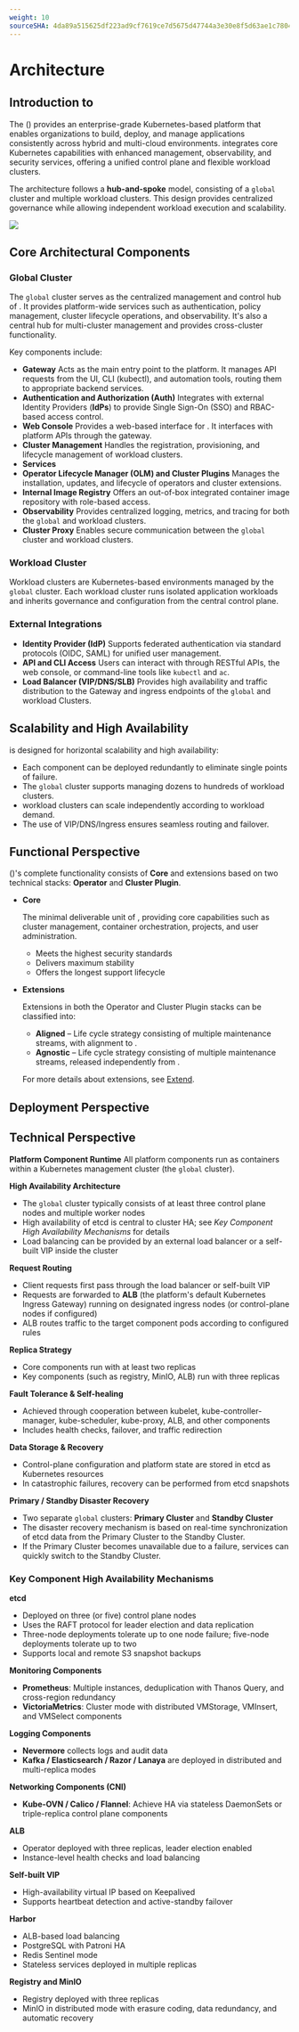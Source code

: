 ```yaml
---
weight: 10
sourceSHA: 4da89a515625df223ad9cf7619ce7d5675d47744a3e30e8f5d63ae1c78041c06
---
```


# Architecture

## Introduction to <Term name="product" />

The <Term name="product" /> (<Term name="productShort" />) provides an enterprise-grade Kubernetes-based platform that enables organizations to build, deploy, and manage applications consistently across hybrid and multi-cloud environments. <Term name="productShort" /> integrates core Kubernetes capabilities with enhanced management, observability, and security services, offering a unified control plane and flexible workload clusters.

The architecture follows a **hub-and-spoke** model, consisting of a `global` cluster and multiple workload clusters. This design provides centralized governance while allowing independent workload execution and scalability.

![](./assets/arch-overview.svg)

## Core Architectural Components

### Global Cluster

The `global` cluster serves as the centralized management and control hub of <Term name="productShort" />. It provides platform-wide services such as authentication, policy management, cluster lifecycle operations, and observability. It's also a central hub for multi-cluster management and provides cross-cluster functionality.

Key components include:

- **Gateway**
  Acts as the main entry point to the platform. It manages API requests from the UI, CLI (kubectl), and automation tools, routing them to appropriate backend services.
- **Authentication and Authorization (Auth)**
  Integrates with external Identity Providers (**IdPs**) to provide Single Sign-On (SSO) and RBAC-based access control.
- **Web Console**
  Provides a web-based interface for <Term name="productShort" />. It interfaces with platform APIs through the gateway.
- **Cluster Management**
  Handles the registration, provisioning, and lifecycle management of workload clusters.
- **<Term name="productShort" /> Services**
- **Operator Lifecycle Manager (OLM) and Cluster Plugins**
  Manages the installation, updates, and lifecycle of operators and cluster extensions.
- **Internal Image Registry**
  Offers an out-of-box integrated container image repository with role-based access.
- **Observability**
  Provides centralized logging, metrics, and tracing for both the `global` and workload clusters.
- **Cluster Proxy**
  Enables secure communication between the `global` cluster and workload clusters.

### Workload Cluster

Workload clusters are Kubernetes-based environments managed by the `global` cluster. Each workload cluster runs isolated application workloads and inherits governance and configuration from the central control plane.

### External Integrations

- **Identity Provider (IdP)**
  Supports federated authentication via standard protocols (OIDC, SAML) for unified user management.
- **API and CLI Access**
  Users can interact with <Term name="productShort" /> through RESTful APIs, the web console, or command-line tools like `kubectl` and `ac`.
- **Load Balancer (VIP/DNS/SLB)**
  Provides high availability and traffic distribution to the Gateway and ingress endpoints of the `global` and workload Clusters.

## Scalability and High Availability

<Term name="productShort" /> is designed for horizontal scalability and high availability:

- Each component can be deployed redundantly to eliminate single points of failure.
- The `global` cluster supports managing dozens to hundreds of workload clusters.
- workload clusters can scale independently according to workload demand.
- The use of VIP/DNS/Ingress ensures seamless routing and failover.

## Functional Perspective

<Term name="product" /> (<Term name="productShort" />)'s complete functionality consists of **<Term name="productShort" /> Core** and extensions based on two technical stacks: **Operator** and **Cluster Plugin**.

- **<Term name="productShort" /> Core**

  The minimal deliverable unit of <Term name="productShort" />, providing core capabilities such as cluster management, container orchestration, projects, and user administration.

  - Meets the highest security standards
  - Delivers maximum stability
  - Offers the longest support lifecycle

- **Extensions**

  Extensions in both the Operator and Cluster Plugin stacks can be classified into:

  - **Aligned** – Life cycle strategy consisting of multiple maintenance streams, with alignment to <Term name="productShort" />.
  - **Agnostic** – Life cycle strategy consisting of multiple maintenance streams, released independently from <Term name="productShort" />.

  For more details about extensions, see [Extend](../extend/index.mdx).

## Deployment Perspective

## Technical Perspective

**Platform Component Runtime**
All platform components run as containers within a Kubernetes management cluster (the `global` cluster).

**High Availability Architecture**

- The `global` cluster typically consists of at least three control plane nodes and multiple worker nodes
- High availability of etcd is central to cluster HA; see *Key Component High Availability Mechanisms* for details
- Load balancing can be provided by an external load balancer or a self-built VIP inside the cluster

**Request Routing**

- Client requests first pass through the load balancer or self-built VIP
- Requests are forwarded to **ALB** (the platform's default Kubernetes Ingress Gateway) running on designated ingress nodes (or control-plane nodes if configured)
- ALB routes traffic to the target component pods according to configured rules

**Replica Strategy**

- Core components run with at least two replicas
- Key components (such as registry, MinIO, ALB) run with three replicas

**Fault Tolerance & Self-healing**

- Achieved through cooperation between kubelet, kube-controller-manager, kube-scheduler, kube-proxy, ALB, and other components
- Includes health checks, failover, and traffic redirection

**Data Storage & Recovery**

- Control-plane configuration and platform state are stored in etcd as Kubernetes resources
- In catastrophic failures, recovery can be performed from etcd snapshots

**Primary / Standby Disaster Recovery**

- Two separate `global` clusters: **Primary Cluster** and **Standby Cluster**
- The disaster recovery mechanism is based on real-time synchronization of etcd data from the Primary Cluster to the Standby Cluster.
- If the Primary Cluster becomes unavailable due to a failure, services can quickly switch to the Standby Cluster.

### Key Component High Availability Mechanisms

**etcd**

- Deployed on three (or five) control plane nodes
- Uses the RAFT protocol for leader election and data replication
- Three-node deployments tolerate up to one node failure; five-node deployments tolerate up to two
- Supports local and remote S3 snapshot backups

**Monitoring Components**

- **Prometheus**: Multiple instances, deduplication with Thanos Query, and cross-region redundancy
- **VictoriaMetrics**: Cluster mode with distributed VMStorage, VMInsert, and VMSelect components

**Logging Components**

- **Nevermore** collects logs and audit data
- **Kafka / Elasticsearch / Razor / Lanaya** are deployed in distributed and multi-replica modes

**Networking Components (CNI)**

- **Kube-OVN / Calico / Flannel**: Achieve HA via stateless DaemonSets or triple-replica control plane components

**ALB**

- Operator deployed with three replicas, leader election enabled
- Instance-level health checks and load balancing

**Self-built VIP**

- High-availability virtual IP based on Keepalived
- Supports heartbeat detection and active-standby failover

**Harbor**

- ALB-based load balancing
- PostgreSQL with Patroni HA
- Redis Sentinel mode
- Stateless services deployed in multiple replicas

**Registry and MinIO**

- Registry deployed with three replicas
- MinIO in distributed mode with erasure coding, data redundancy, and automatic recovery
